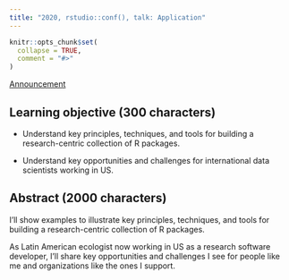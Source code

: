 ```yaml
---
title: "2020, rstudio::conf(), talk: Application"
---
```


```r
knitr::opts_chunk$set(
  collapse = TRUE,
  comment = "#>"
)
```

[Announcement](https://blog.rstudio.com/2019/08/09/rstudio-conf-2020-call-for-submissions/)

## Learning objective (300 characters)

* Understand key principles, techniques, and tools for building a research-centric collection of R packages.

* Understand key opportunities and challenges for international data scientists working in US.

## Abstract  (2000 characters)

I'll show examples to illustrate key principles, techniques, and tools for building a research-centric collection of R packages.

As Latin American ecologist now working in US as a research software developer, I'll share key opportunities and challenges I see for people like me and organizations like the ones I support.

